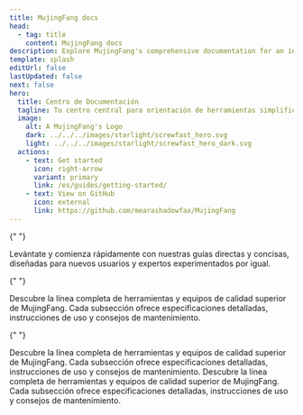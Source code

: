 ```yaml
---
title: MujingFang docs
head:
  - tag: title
    content: MujingFang docs
description: Explore MujingFang's comprehensive documentation for an in-depth look at our premium tools and construction services.
template: splash
editUrl: false
lastUpdated: false
next: false
hero:
  title: Centro de Documentación
  tagline: Tu centro central para orientación de herramientas simplificada, documentos de servicio detallados y apoyo al proyecto.
  image:
    alt: A MujingFang's Logo
    dark: ../../../images/starlight/screwfast_hero.svg
    light: ../../../images/starlight/screwfast_hero_dark.svg
  actions:
    - text: Get started
      icon: right-arrow
      variant: primary
      link: /es/guides/getting-started/
    - text: View on GitHub
      icon: external
      link: https://github.com/mearashadowfax/MujingFang
---
```



<CardGrid stagger>

{" "}

<Card title="Guías de Inicio Rápido" icon="document">
  Levántate y comienza rápidamente con nuestras guías directas y concisas,
  diseñadas para nuevos usuarios y expertos experimentados por igual.

</Card>

{" "}

<Card title="Herramientas y Equipos" icon="seti:eslint">
  Descubre la línea completa de herramientas y equipos de calidad superior de
  MujingFang. Cada subsección ofrece especificaciones detalladas, instrucciones
  de uso y consejos de mantenimiento.

</Card>

{" "}

<Card title="Servicios de Construcción" icon="seti:puppet">
  Descubre la línea completa de herramientas y equipos de calidad superior de
  MujingFang. Cada subsección ofrece especificaciones detalladas, instrucciones
  de uso y consejos de mantenimiento.

</Card>

   <Card title="Temas Avanzados" icon="seti:terraform">
    Descubre la línea completa de herramientas y equipos de calidad superior de MujingFang. Cada subsección ofrece especificaciones detalladas, instrucciones de uso y consejos de mantenimiento.
  
</Card>
</CardGrid>
